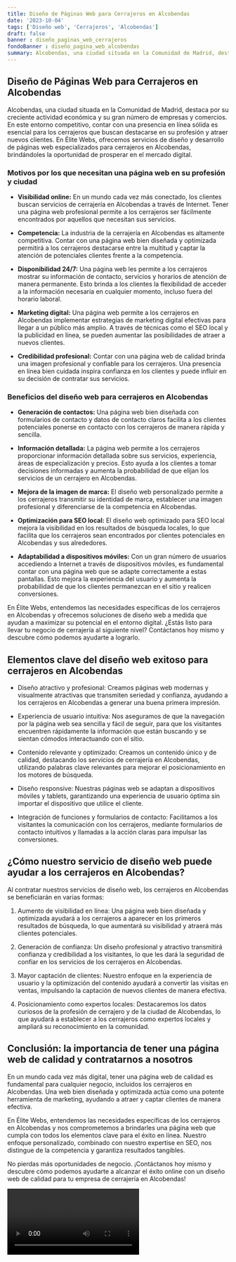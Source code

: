 ```yaml
---
title: Diseño de Páginas Web para Cerrajeros en Alcobendas
date: '2023-10-04'
tags: ['Diseño web', 'Cerrajeros', 'Alcobendas']
draft: false
banner : diseño_paginas_web_cerrajeros
fondoBanner : diseño_pagina_web_alcobendas
summary: Alcobendas, una ciudad situada en la Comunidad de Madrid, destaca por su creciente actividad económica y su gran número de empresas y comercios. En este entorno competitivo, contar con una presencia en línea sólida es esencial para los cerrajeros que buscan destacarse en su profesión y atraer nuevos clientes. En Élite Webs, ofrecemos servicios de diseño y desarrollo de páginas web especializados para cerrajeros en Alcobendas, brindándoles la oportunidad de prosperar en el mercado digital.
---
```


## **Diseño de Páginas Web para Cerrajeros en Alcobendas**

Alcobendas, una ciudad situada en la Comunidad de Madrid, destaca por su creciente actividad económica y su gran número de empresas y comercios. En este entorno competitivo, contar con una presencia en línea sólida es esencial para los cerrajeros que buscan destacarse en su profesión y atraer nuevos clientes. En Élite Webs, ofrecemos servicios de diseño y desarrollo de páginas web especializados para cerrajeros en Alcobendas, brindándoles la oportunidad de prosperar en el mercado digital.

### **Motivos por los que necesitan una página web en su profesión y ciudad**

- **Visibilidad online:** En un mundo cada vez más conectado, los clientes buscan servicios de cerrajería en Alcobendas a través de Internet. Tener una página web profesional permite a los cerrajeros ser fácilmente encontrados por aquellos que necesitan sus servicios.

- **Competencia:** La industria de la cerrajería en Alcobendas es altamente competitiva. Contar con una página web bien diseñada y optimizada permitirá a los cerrajeros destacarse entre la multitud y captar la atención de potenciales clientes frente a la competencia.

- **Disponibilidad 24/7:** Una página web les permite a los cerrajeros mostrar su información de contacto, servicios y horarios de atención de manera permanente. Esto brinda a los clientes la flexibilidad de acceder a la información necesaria en cualquier momento, incluso fuera del horario laboral.

- **Marketing digital:** Una página web permite a los cerrajeros en Alcobendas implementar estrategias de marketing digital efectivas para llegar a un público más amplio. A través de técnicas como el SEO local y la publicidad en línea, se pueden aumentar las posibilidades de atraer a nuevos clientes.

- **Credibilidad profesional:** Contar con una página web de calidad brinda una imagen profesional y confiable para los cerrajeros. Una presencia en línea bien cuidada inspira confianza en los clientes y puede influir en su decisión de contratar sus servicios.

### **Beneficios del diseño web para cerrajeros en Alcobendas**

- **Generación de contactos:** Una página web bien diseñada con formularios de contacto y datos de contacto claros facilita a los clientes potenciales ponerse en contacto con los cerrajeros de manera rápida y sencilla.

- **Información detallada:** La página web permite a los cerrajeros proporcionar información detallada sobre sus servicios, experiencia, áreas de especialización y precios. Esto ayuda a los clientes a tomar decisiones informadas y aumenta la probabilidad de que elijan los servicios de un cerrajero en Alcobendas.

- **Mejora de la imagen de marca:** El diseño web personalizado permite a los cerrajeros transmitir su identidad de marca, establecer una imagen profesional y diferenciarse de la competencia en Alcobendas.

- **Optimización para SEO local:** El diseño web optimizado para SEO local mejora la visibilidad en los resultados de búsqueda locales, lo que facilita que los cerrajeros sean encontrados por clientes potenciales en Alcobendas y sus alrededores.

- **Adaptabilidad a dispositivos móviles:** Con un gran número de usuarios accediendo a Internet a través de dispositivos móviles, es fundamental contar con una página web que se adapte correctamente a estas pantallas. Esto mejora la experiencia del usuario y aumenta la probabilidad de que los clientes permanezcan en el sitio y realicen conversiones.

En Élite Webs, entendemos las necesidades específicas de los cerrajeros en Alcobendas y ofrecemos soluciones de diseño web a medida que ayudan a maximizar su potencial en el entorno digital. ¿Estás listo para llevar tu negocio de cerrajería al siguiente nivel? Contáctanos hoy mismo y descubre cómo podemos ayudarte a lograrlo.

<GifSeo />

<Cta />

## Elementos clave del diseño web exitoso para cerrajeros en Alcobendas

- Diseño atractivo y profesional: Creamos páginas web modernas y visualmente atractivas que transmiten seriedad y confianza, ayudando a los cerrajeros en Alcobendas a generar una buena primera impresión.

- Experiencia de usuario intuitiva: Nos aseguramos de que la navegación por la página web sea sencilla y fácil de seguir, para que los visitantes encuentren rápidamente la información que están buscando y se sientan cómodos interactuando con el sitio.

- Contenido relevante y optimizado: Creamos un contenido único y de calidad, destacando los servicios de cerrajería en Alcobendas, utilizando palabras clave relevantes para mejorar el posicionamiento en los motores de búsqueda.

- Diseño responsive: Nuestras páginas web se adaptan a dispositivos móviles y tablets, garantizando una experiencia de usuario óptima sin importar el dispositivo que utilice el cliente.

- Integración de funciones y formularios de contacto: Facilitamos a los visitantes la comunicación con los cerrajeros, mediante formularios de contacto intuitivos y llamadas a la acción claras para impulsar las conversiones.

## ¿Cómo nuestro servicio de diseño web puede ayudar a los cerrajeros en Alcobendas?

Al contratar nuestros servicios de diseño web, los cerrajeros en Alcobendas se beneficiarán en varias formas:

1. Aumento de visibilidad en línea: Una página web bien diseñada y optimizada ayudará a los cerrajeros a aparecer en los primeros resultados de búsqueda, lo que aumentará su visibilidad y atraerá más clientes potenciales.

2. Generación de confianza: Un diseño profesional y atractivo transmitirá confianza y credibilidad a los visitantes, lo que les dará la seguridad de confiar en los servicios de los cerrajeros en Alcobendas.

3. Mayor captación de clientes: Nuestro enfoque en la experiencia de usuario y la optimización del contenido ayudará a convertir las visitas en ventas, impulsando la captación de nuevos clientes de manera efectiva.

4. Posicionamiento como expertos locales: Destacaremos los datos curiosos de la profesión de cerrajero y de la ciudad de Alcobendas, lo que ayudará a establecer a los cerrajeros como expertos locales y ampliará su reconocimiento en la comunidad.

## Conclusión: la importancia de tener una página web de calidad y contratarnos a nosotros

En un mundo cada vez más digital, tener una página web de calidad es fundamental para cualquier negocio, incluidos los cerrajeros en Alcobendas. Una web bien diseñada y optimizada actúa como una potente herramienta de marketing, ayudando a atraer y captar clientes de manera efectiva.

En Élite Webs, entendemos las necesidades específicas de los cerrajeros en Alcobendas y nos comprometemos a brindarles una página web que cumpla con todos los elementos clave para el éxito en línea. Nuestro enfoque personalizado, combinado con nuestro expertise en SEO, nos distingue de la competencia y garantiza resultados tangibles.

No pierdas más oportunidades de negocio. ¡Contáctanos hoy mismo y descubre cómo podemos ayudarte a alcanzar el éxito online con un diseño web de calidad para tu empresa de cerrajería en Alcobendas!

<Video />

<CtaBot job='Cerrajeros' city='Alcobendas'/>

<Gmaps query='Alcobendas+españa+maps' />
